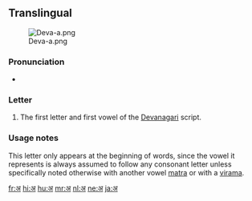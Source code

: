 {{also|अं|अँ}}
==Translingual==
[[File:Deva-a.png|thumb]]

===Pronunciation===
* {{IPA|/ə/}}

===Letter===
{{mul-deva|a}}

# The first letter and first vowel of the [[Devanagari]] script.

===Usage notes===
This letter only appears at the beginning of words, since the vowel it represents is always assumed to follow any consonant letter unless specifically noted otherwise with another vowel [[matra]] or with a [[virama]].

[[fr:अ]]
[[hi:अ]]
[[hu:अ]]
[[mr:अ]]
[[nl:अ]]
[[ne:अ]]
[[ja:अ]]